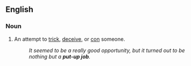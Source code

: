 ==English==

===Noun===
{{en-noun|head=[[put-up]] [[job]]}}

# {{label|en|idiomatic}} An attempt to [[trick]], [[deceive]], or [[con]] someone.
#: ''It seemed to be a really good opportunity, but it turned out to be nothing but a '''put-up job'''.''